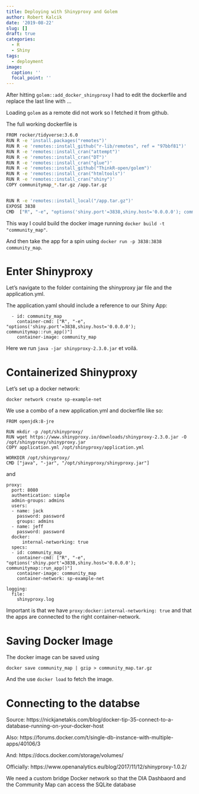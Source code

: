```yaml
---
title: Deploying with Shinyproxy and Golem
author: Robert Kalcik
date: '2019-08-22'
slug: []
draft: true
categories:
  - R
  - Shiny
tags:
  - deployment
image:
  caption: ''
  focal_point: ''
---
```


After hitting `golem::add_docker_shinyproxy` I had to edit the dockerfile and replace the last line with ...

Loading `golem` as a remote did not work so I fetched it from github. 

The full working dockerfile is

```bash
FROM rocker/tidyverse:3.6.0
RUN R -e 'install.packages("remotes")'
RUN R -e 'remotes::install_github("r-lib/remotes", ref = "97bbf81")'
RUN R -e 'remotes::install_cran("attempt")'
RUN R -e 'remotes::install_cran("DT")'
RUN R -e 'remotes::install_cran("glue")'
RUN R -e 'remotes::install_github("ThinkR-open/golem")'
RUN R -e 'remotes::install_cran("htmltools")'
RUN R -e 'remotes::install_cran("shiny")'
COPY communitymap_*.tar.gz /app.tar.gz


RUN R -e 'remotes::install_local("/app.tar.gz")'
EXPOSE 3838
CMD  ["R", "-e", "options('shiny.port'=3838,shiny.host='0.0.0.0'); communitymap::run_app()"]

```

This way I could build the docker image running `docker build -t "community_map"`.


And then take the app for a spin using `docker run -p 3838:3838 community_map`. 

# Enter Shinyproxy

Let's navigate to the folder containing the shinyproxy jar file and the application.yml. 

The application.yaml should include a reference to our Shiny App: 

```
  - id: community_map
    container-cmd: ["R", "-e", "options('shiny.port'=3838,shiny.host='0.0.0.0'); communitymap::run_app()"]
    container-image: community_map
```
Here we run `java -jar shinyproxy-2.3.0.jar` et voilá.

# Containerized Shinyproxy

Let's set up a docker network: 

`docker network create sp-example-net`

We use a combo of a new application.yml and dockerfile like so: 

```
FROM openjdk:8-jre

RUN mkdir -p /opt/shinyproxy/
RUN wget https://www.shinyproxy.io/downloads/shinyproxy-2.3.0.jar -O /opt/shinyproxy/shinyproxy.jar
COPY application.yml /opt/shinyproxy/application.yml

WORKDIR /opt/shinyproxy/
CMD ["java", "-jar", "/opt/shinyproxy/shinyproxy.jar"]
```


and 

```
proxy:
  port: 8080
  authentication: simple
  admin-groups: admins
  users:
  - name: jack
    password: password
    groups: admins
  - name: jeff
    password: password
  docker:
      internal-networking: true
  specs:
  - id: community_map
    container-cmd: ["R", "-e", "options('shiny.port'=3838,shiny.host='0.0.0.0'); communitymap::run_app()"]
    container-image: community_map
    container-network: sp-example-net

logging:
  file:
    shinyproxy.log
```

Important is that we have   `proxy:docker:internal-networking: true` and that the apps are connected to the right container-network.



# Saving Docker Image

The docker image can be saved using 

```
docker save community_map | gzip > community_map.tar.gz
```

And the use `docker load` to fetch the image. 

# Connecting to the databse
 
Source: https://nickjanetakis.com/blog/docker-tip-35-connect-to-a-database-running-on-your-docker-host

Also: https://forums.docker.com/t/single-db-instance-with-multiple-apps/40106/3

And: https://docs.docker.com/storage/volumes/

Officially: https://www.openanalytics.eu/blog/2017/11/12/shinyproxy-1.0.2/

We need a custom bridge Docker network so that the DIA Dashbaord and the Community Map can access the SQLite database
